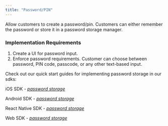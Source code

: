 ```yaml
---
title: "Password/PIN"
---
```


Allow customers to create a password/pin. Customers can either remember the password or store it in a password storage manager.

### Implementation Requirements

1. Create a UI for password input.
2. Enforce password requirements. Customer can choose between password, PIN code, passcode, or any other text-based input.

Check out our quick start guides for implementing password storage in our sdks:

iOS SDK - [_password storage_](../../sdks/ios/guide/back-up-a-wallet.md)

Android SDK - [_password storage_](../../sdks/android/guide/back-up-a-wallet.md)

React Native SDK - [_password storage_](../../sdks/react-native/guide/back-up-a-wallet.md)

Web SDK - [_password storage_](../../sdks/web/guide/back-up-a-wallet.md)
